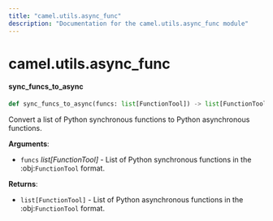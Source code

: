 ```yaml
---
title: "camel.utils.async_func"
description: "Documentation for the camel.utils.async_func module"
---
```


<a id="camel.utils.async_func"></a>

# camel.utils.async\_func

<a id="camel.utils.async_func.sync_funcs_to_async"></a>

#### sync\_funcs\_to\_async

```python
def sync_funcs_to_async(funcs: list[FunctionTool]) -> list[FunctionTool]
```

Convert a list of Python synchronous functions to Python
asynchronous functions.

**Arguments**:

- `funcs` _list[FunctionTool]_ - List of Python synchronous
  functions in the :obj:`FunctionTool` format.
  

**Returns**:

- `list[FunctionTool]` - List of Python asynchronous functions
  in the :obj:`FunctionTool` format.

